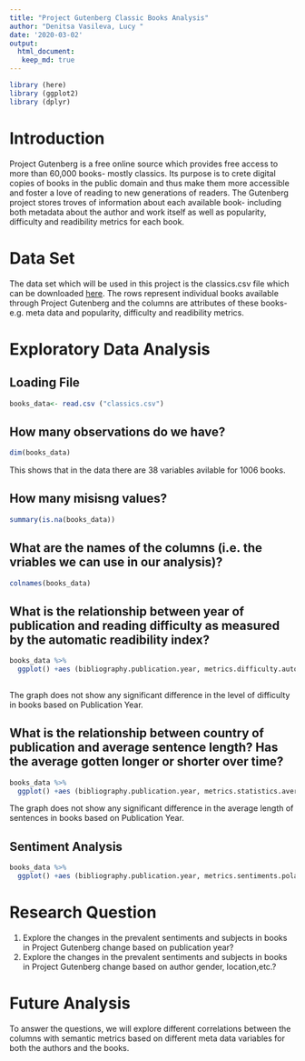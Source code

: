 ```yaml
---
title: "Project Gutenberg Classic Books Analysis"
author: "Denitsa Vasileva, Lucy "
date: '2020-03-02'
output:
  html_document:
   keep_md: true
---
```


```r
library (here)
library (ggplot2)
library (dplyr)
```

# Introduction 

Project Gutenberg is a free online source which provides free access to more than 60,000
books- mostly classics. Its purpose is to crete digital copies of books in the public domain and
thus make them more accessible and foster a love of reading to new generations of readers.
The Gutenberg project stores troves of information about each available book- including both metadata
about the author and work itself as well as popularity, difficulty and readibility metrics for each book.

# Data Set

The data set which will be used in this project is the classics.csv file which can be downloaded [here](https://corgis-edu.github.io/corgis/csv/classics/?fbclid=IwAR0u9jexVHzWWvP65r7sKXYw8VvKiih80BQIzPVu8HjcpsXwjxVN9n5jCeE).
The rows represent individual books available through Project Gutenberg and the columns are attributes
of these books- e.g. meta data and popularity, difficulty and readibility metrics.

# Exploratory Data Analysis

## Loading File

```r
books_data<- read.csv ("classics.csv")
```


## How many observations do we have?

```r
dim(books_data)
```
 This shows that in the data there are 38 variables avilable for 1006 books. 
 
## How many misisng values?

```r
summary(is.na(books_data))
```

## What are the names of the columns (i.e. the vriables we can use in our analysis)?

```r
colnames(books_data)
```

## What is the relationship between year of publication and reading difficulty as measured by the automatic readibility index?
```r
books_data %>%
  ggplot() +aes (bibliography.publication.year, metrics.difficulty.automated.readability.index) +geom_point() +ggtitle("Plot of Publication Year vs Readbility Difficulty")
  
```

The graph does not show any significant difference in the level of difficulty in books based on 
Publication Year.


## What is the relationship between country of publication and average sentence length? Has the average gotten longer or shorter over time?
```r
books_data %>%
  ggplot() +aes (bibliography.publication.year, metrics.statistics.average.sentence.length) +geom_point() +ggtitle("Plot of Publication Year vs Sentence Length")
```

The graph does not show any significant difference in the average length of sentences in books based on 
Publication Year.

## Sentiment Analysis
```r
books_data %>%
  ggplot() +aes (bibliography.publication.year, metrics.sentiments.polarity) +geom_point() +ggtitle("Plot of Publication Year vs Sentiment Polarity")
```

# Research Question

1. Explore the changes in the prevalent sentiments and subjects in books in Project Gutenberg change based on publication year?
2. Explore the changes in the prevalent sentiments and subjects in books in Project Gutenberg change based on author gender, location,etc.?

# Future Analysis

To answer the questions, we will explore different correlations between the columns with semantic metrics
based on different meta data variables for both the authors and the books. 

